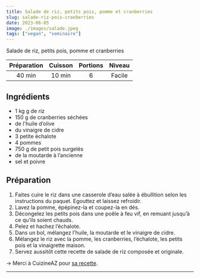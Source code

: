 ```yaml
---
title: Salade de riz, petits pois, pomme et cranberries
slug: salade-riz-pois-cranberries
date: 2023-06-05
image: ./images/salade.jpeg
tags: ["vegan", "seminaire"]
---
```


<StyledParagraph>Salade de riz, petits pois, pomme et cranberries</StyledParagraph>

| Préparation | Cuisson | Portions | Niveau |
| :-: | :-: | :-: | :-: |
| 40 min | 10 min | 6 | Facile |

## Ingrédients
- <ListItem>1 kg g de riz </ListItem>
- <ListItem>150 g de cranberries séchées</ListItem>
- <ListItem>de l'huile d’olive</ListItem>
- <ListItem>du vinaigre de cidre</ListItem>
- <ListItem>3 petite échalote</ListItem>
- <ListItem>4 pommes</ListItem>
- <ListItem>750 g de petit pois surgelés</ListItem>
- <ListItem>de la moutarde à l’ancienne</ListItem>
- <ListItem>sel et poivre</ListItem>

## Préparation

1. Faites cuire le riz dans une casserole d’eau salée à ébullition selon les instructions du paquet. Egouttez et laissez refroidir.
2. Lavez la pomme, épépinez-la et coupez-la en dés.
3. Décongelez les petits pois dans une poêle à feu vif, en remuant jusqu’à ce qu’ils soient chauds.
4. Pelez et hachez l’échalote.
5. Dans un bol, mélangez l’huile, la moutarde et le vinaigre de cidre.
6. Mélangez le riz avec la pomme, les cranberries, l’échalote, les petits pois et la vinaigrette maison.
7. Servez aussitôt cette recette de salade de riz composée et originale.

&rightarrow; Merci à CuizineAZ pour [sa recette](https://www.cuisineaz.com/recettes/salade-de-riz-sucree-salee-petits-pois-pomme-et-cranberries-96653.aspx).

---
